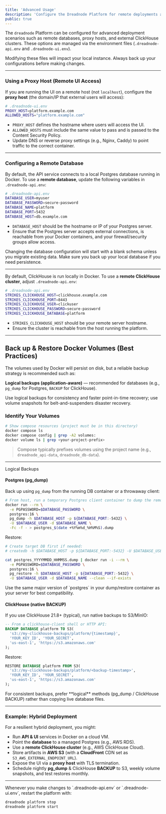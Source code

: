 ```yaml
---
title: 'Advanced Usage'
description: 'Configure the Dreadnode Platform for remote deployments and custom environments'
public: true
---
```


The `dreadnode` Platform can be configured for advanced deployment scenarios such as remote databases, proxy hosts, and external ClickHouse clusters. 
These options are managed via the environment files (`.dreadnode-api.env` and `.dreadnode-ui.env`).

<Warning>
Modifying these files will impact your local instance. Always back up your configurations before making changes.
</Warning>

---
### Using a Proxy Host (Remote UI Access)

If you are running the UI on a remote host (not `localhost`), configure the **proxy host** (the domain/IP that external users will access):

```bash
# .dreadnode-ui.env
PROXY_HOST=platform.example.com
ALLOWED_HOSTS="platform.example.com"
```

* `PROXY_HOST` defines the hostname where users will access the UI.
* `ALLOWED_HOSTS` must include the same value to pass and is passed to the Content Security Policy.
* Update DNS or reverse proxy settings (e.g., Nginx, Caddy) to point traffic to the correct container.

---

### Configuring a Remote Database

By default, the API service connects to a local Postgres database running in Docker.
To use a **remote database**, update the following variables in `.dreadnode-api.env`:

```bash
# .dreadnode-api.env
DATABASE_USER=myuser
DATABASE_PASSWORD=secure-password
DATABASE_NAME=platform
DATABASE_PORT=5432
DATABASE_HOST=db.example.com
````

* `DATABASE_HOST` should be the hostname or IP of your Postgres server.
* Ensure that the Postgres server accepts external connections, is reachable from your Docker containers, and your firewall/security groups allow access.

<Warning>
Changing the database configuration will start with a blank schema unless you migrate existing data. Make sure you back up your local database if you need persistence.
</Warning>

---

By default, ClickHouse is run locally in Docker. To use a **remote ClickHouse cluster**, adjust `.dreadnode-api.env`:

```bash
# .dreadnode-api.env
STRIKES_CLICKHOUSE_HOST=clickhouse.example.com
STRIKES_CLICKHOUSE_PORT=8443
STRIKES_CLICKHOUSE_USER=clickuser
STRIKES_CLICKHOUSE_PASSWORD=secure-password
STRIKES_CLICKHOUSE_DATABASE=platform
```

* `STRIKES_CLICKHOUSE_HOST` should be your remote server hostname.
* Ensure the cluster is reachable from the host running the platform.

---

## Back up & Restore Docker Volumes (Best Practices)

The volumes used by Docker will persist on disk, but a reliable backup strategy is recommended such as:

**Logical backups (application-aware)** — recommended for databases (e.g., `pg_dump` for Postgres, `BACKUP` for ClickHouse).

Use logical backups for consistency and faster point-in-time recovery; use volume snapshots for belt-and-suspenders disaster recovery.

### Identify Your Volumes

```bash
# Show compose resources (project must be in this directory)
docker compose ls
docker compose config | grep -A2 volumes:
docker volume ls | grep <your-project-prefix>
```

> Compose typically prefixes volumes using the project name (e.g., `dreadnode_api-data`, `dreadnode_db-data`).

---

Logical Backups

#### Postgres (pg\_dump)

Back up using `pg_dump` from the running DB container or a throwaway client:

```bash
# From host, run a temporary Postgres client container to dump the remote/local DB
docker run --rm \
  -e PGPASSWORD=$DATABASE_PASSWORD \
  postgres:16 \
  pg_dump -h $DATABASE_HOST -p ${DATABASE_PORT:-5432} \
  -U $DATABASE_USER -d $DATABASE_NAME \
  -Fc -f - > postgres_$(date +%Y%m%d_%H%M%S).dump
```

Restore:

```bash
# Create target DB first if needed:
# createdb -h $DATABASE_HOST -p ${DATABASE_PORT:-5432} -U $DATABASE_USER $DATABASE_NAME

cat postgres_YYYYMMDD_HHMMSS.dump | docker run -i --rm \
  -e PGPASSWORD=$DATABASE_PASSWORD \
  postgres:16 \
  pg_restore -h $DATABASE_HOST -p ${DATABASE_PORT:-5432} \
  -U $DATABASE_USER -d $DATABASE_NAME --clean --if-exists
```

<Info>
Use the same major version of `postgres` in your dump/restore container as your server for best compatibility.
</Info>

#### ClickHouse (native BACKUP)

If you use ClickHouse 21.8+ (typical), run native backups to S3/MinIO:

```sql
-- From a clickhouse-client shell or HTTP API:
BACKUP DATABASE platform TO S3(
  's3://my-clickhouse-backups/platform/{timestamp}',
  'YOUR_KEY_ID', 'YOUR_SECRET',
  'us-east-1', 'https://s3.amazonaws.com'
);
```

Restore:

```sql
RESTORE DATABASE platform FROM S3(
  's3://my-clickhouse-backups/platform/<backup-timestamp>',
  'YOUR_KEY_ID', 'YOUR_SECRET',
  'us-east-1', 'https://s3.amazonaws.com'
);
```

<Warning>
For consistent backups, prefer **logical** methods (pg_dump / ClickHouse BACKUP) rather than copying live database files.
</Warning>

---


### Example: Hybrid Deployment

For a resilient hybrid deployment, you might:

* Run **API & UI** services in Docker on a cloud VM.
* Point the **database** to a managed Postgres (e.g., AWS RDS).
* Use a **remote ClickHouse cluster** (e.g., AWS ClickHouse Cloud).
* Store artifacts in **AWS S3** (with a **CloudFront** CDN set as `S3_AWS_EXTERNAL_ENDPOINT_URL`).
* Expose the UI via a **proxy host** with TLS termination.
* Schedule nightly **pg\_dump** & ClickHouse **BACKUP** to S3, weekly volume snapshots, and test restores monthly.

---

<Info>
Whenever you make changes to `.dreadnode-api.env` or `.dreadnode-ui.env`, restart the platform with:

```bash
dreadnode platform stop
dreadnode platform start
```

</Info>